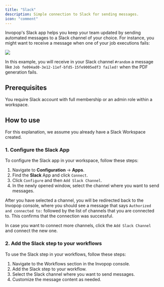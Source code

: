 ```yaml
---
title: "Slack"
description: Simple connection to Slack for sending messages.
icon: "comment"
---
```


Invopop's Slack app helps you keep your team updated by sending automated messages to a Slack channel of your choice. For instance, you might want to receive a message when one of your job executions fails: 

<Frame caption="Example workflow with Slack"><img src="/apps/images/slack-workflow.png" /></Frame>

In this example, you will receive in your Slack channel `#random` a message like `Job fe094ad0-3e12-11ef-bfd5-15fe9005edf3 failed!` when the PDF generation fails.

## Prerequisites

You require Slack account with full membership or an admin role within a workspace.

## How to use

For this explanation, we assume you already have a Slack Workspace created.

### 1. Configure the Slack App

To configure the Slack app in your workspace, follow these steps:

1. Navigate to **Configuration** → **Apps**.
2. Find the **Slack** App and click `Connect`.
3. Click `Configure` and then `Add Slack Channel`.
4. In the newly opened window, select the channel where you want to send messages.

After you have selected a channel, you will be redirected back to the Invopop console, where you should see a message that says `Authorized and connected to:` followed by the list of channels that you are connected to. This confirms that the connection was successful.

In case you want to connect more channels, click the `Add Slack Channel` and connect the new one.

### 2. Add the Slack step to your workflows

To use the Slack step in your workflows, follow these steps:

1. Navigate to the Workflows section in the Invopop console.
2. Add the Slack step to your workflow.
3. Select the Slack channel where you want to send messages.
4. Customize the message content as needed.



